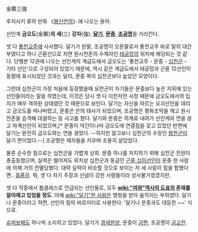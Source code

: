 金鰲三強

후지사키 류의 만화 《[[봉신연의(만화)|봉신연의]]》에 나오는 용어.

선인계 '''금오도'''(金鰲)'''의''' '''세'''(三) '''강자'''(強), '''[[달기]]''', '''[[문중]]''', '''[[조공명]]'''을 가리킨다. 

셋 다 [[통천교주]]에 사사했다. 달기가 왼팔, 조공명이 오른팔로서 통천교주 바로 밑의 대간부였다고 하니 곤륜산으로 치면 원시천존의 수제자인 [[태공망]]의 위치에 해당되는 것 같다. 단행본 12권에 나오는 선인계의 계급도에서 금오도는 '통천교주 - 문중 - [[십천군]] - 기타 선인'으로 구성되어 있었기 때문에, 역시 같은 계급도에서 태공망과 곤륜 12선인이 동렬에 표시되었던 것과는 달리, 문중 쪽이 십천군보다 높았던 모양이다. 

그런데 십천군이 가장 처음에 등장했을때 요천군이 자기들은 문중보다 높은 지위에 있는 선인들이라는 말을 하였는데, 이것은 당시 셋 다 이런저런 사정 때문에 금오도에서의 입지가 매우 격하된 상태였던 것 때문으로 보인다. 달기는 자신을 따르는 요괴선인을 데리고 금오도를 떠나버렸고, 문중은 은의 태사가 되었으며, 조공명은 평화조약을 깨고 원시천존을 습격해 대결하는 등 사고를 쳤다. 달기와 문중은 하계로 내려가 선인계와 연을 끊고 파계선인이 되었으며,[* 문중이 약간이나마 금오도에 연결점을 갖고 있었던 반면에 달기는 완전히 금오도와는 연을 끊었다. --하지만 알고보니 십천군의 수장인 [[왕천군]]이 달기 편이었다.--] 조공명은 제자들을 키우며 조용히 살았었다. 

물론 순수한 힘으로는 십천군을 가볍게 상회. 문중 하나를 저지하기 위해 십천군 전원이 총출동했으며, 실력은 떨어져도 위치상 십천군과 동급인 [[곤륜 십이선인]]이 문중 한 사람에 의해 거의 전멸당했다. 대략 실력이 비슷할 것으로 보이는 저 세 사람이 힘을 합했다면.. [[흠좀무]]. 뭐, 셋 다 자기 주장과 신념이 강한 사람들이라 성사불가였겠지만.

셋 다 작중에서 톱클래스로 언급되는 선인들로, 모두 '''[[wiki:"여와"역사의 도표]]의 존재를 알아채고 있었을 정도'''. 아예 [[wiki:"달기"한 사람]]은 명령을 받아 움직이는 부하였다.  달기나 문중이라고 하면, 선인의 힘의 바로미터로 사용한다. '달기나 문중과도 대등한 ~~' 식으로. 

[[슈퍼보패]]도 하나씩 소지하고 있었다. 달기가 [[경세원양]], 문중이 [[금편]], 조공명이 [[금교전]].
